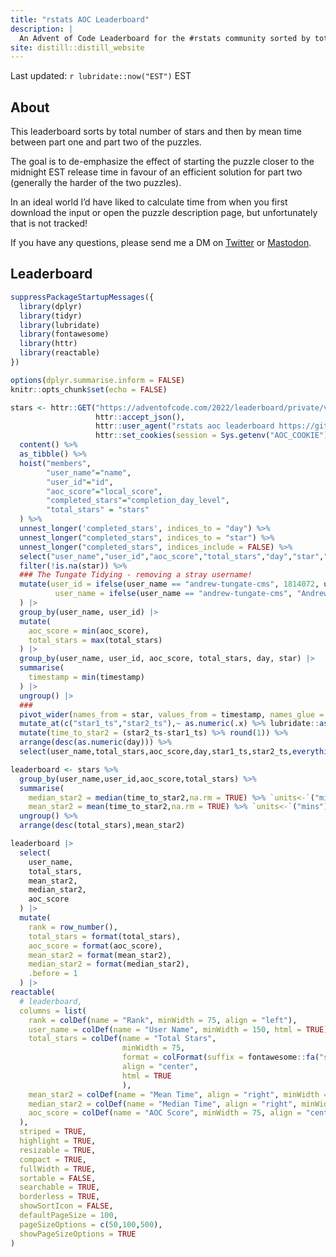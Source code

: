 ```yaml
---
title: "rstats AOC Leaderboard"
description: |
  An Advent of Code Leaderboard for the #rstats community sorted by total stars and average time to complete.
site: distill::distill_website
---
```


Last updated: `r lubridate::now("EST")` EST

## About

This leaderboard sorts by total number of stars and then by mean time between part one and part two of the puzzles. 

The goal is to de-emphasize the effect of starting the puzzle closer to the midnight EST release time in favour of an efficient solution for part two (generally the harder of the two puzzles).

In an ideal world I'd have liked to calculate time from when you first download the input or open the puzzle description page, but unfortunately that is not tracked!

If you have any questions, please send me a DM on [Twitter](https://twitter.com/_TanHo) or [Mastodon](https://fosstodon.org/@tanho).

## Leaderboard

```r
suppressPackageStartupMessages({
  library(dplyr)
  library(tidyr)
  library(lubridate)
  library(fontawesome)
  library(httr)
  library(reactable)
})

options(dplyr.summarise.inform = FALSE)
knitr::opts_chunk$set(echo = FALSE)
```

```r
stars <- httr::GET("https://adventofcode.com/2022/leaderboard/private/view/1032765.json",
                   httr::accept_json(),
                   httr::user_agent("rstats aoc leaderboard https://github.com/tanho63/aoc.leaderboard"),
                   httr::set_cookies(session = Sys.getenv("AOC_COOKIE"))) %>% 
  content() %>% 
  as_tibble() %>% 
  hoist("members",
        "user_name"="name",
        "user_id"="id",
        "aoc_score"="local_score",
        "completed_stars"="completion_day_level",
        "total_stars" = "stars"
  ) %>% 
  unnest_longer('completed_stars', indices_to = "day") %>% 
  unnest_longer("completed_stars", indices_to = "star") %>% 
  unnest_longer("completed_stars", indices_include = FALSE) %>% 
  select("user_name","user_id","aoc_score","total_stars","day","star","timestamp"="completed_stars") %>%
  filter(!is.na(star)) %>% 
  ### The Tungate Tidying - removing a stray username!
  mutate(user_id = ifelse(user_name == "andrew-tungate-cms", 1814072, user_id),
          user_name = ifelse(user_name == "andrew-tungate-cms", "Andrew Tungate", user_name)
  ) |>
  group_by(user_name, user_id) |> 
  mutate(
    aoc_score = min(aoc_score),
    total_stars = max(total_stars)
  ) |> 
  group_by(user_name, user_id, aoc_score, total_stars, day, star) |> 
  summarise(
    timestamp = min(timestamp)
  ) |> 
  ungroup() |> 
  ### 
  pivot_wider(names_from = star, values_from = timestamp, names_glue = "star{star}_ts") %>% 
  mutate_at(c("star1_ts","star2_ts"),~ as.numeric(.x) %>% lubridate::as_datetime(tz = "America/Toronto")) %>% 
  mutate(time_to_star2 = (star2_ts-star1_ts) %>% round(1)) %>% 
  arrange(desc(as.numeric(day))) %>% 
  select(user_name,total_stars,aoc_score,day,star1_ts,star2_ts,everything())

leaderboard <- stars %>% 
  group_by(user_name,user_id,aoc_score,total_stars) %>% 
  summarise(
    median_star2 = median(time_to_star2,na.rm = TRUE) %>% `units<-`("mins") %>%  round(1),
    mean_star2 = mean(time_to_star2,na.rm = TRUE) %>% `units<-`("mins") %>% round(1)) %>% 
  ungroup() %>% 
  arrange(desc(total_stars),mean_star2)
```
```r
leaderboard |> 
  select(
    user_name,
    total_stars,
    mean_star2,
    median_star2,
    aoc_score
  ) |> 
  mutate(
    rank = row_number(),
    total_stars = format(total_stars),
    aoc_score = format(aoc_score),
    mean_star2 = format(mean_star2),
    median_star2 = format(median_star2),
    .before = 1
  ) |> 
reactable(
  # leaderboard,
  columns = list(
    rank = colDef(name = "Rank", minWidth = 75, align = "left"),
    user_name = colDef(name = "User Name", minWidth = 150, html = TRUE),
    total_stars = colDef(name = "Total Stars",
                         minWidth = 75,
                         format = colFormat(suffix = fontawesome::fa("star", fill = "#FABC2A")),
                         align = "center",
                         html = TRUE
                         ),
    mean_star2 = colDef(name = "Mean Time", align = "right", minWidth = 75),
    median_star2 = colDef(name = "Median Time", align = "right", minWidth = 75),
    aoc_score = colDef(name = "AOC Score", minWidth = 75, align = "center")
  ),
  striped = TRUE,
  highlight = TRUE,
  resizable = TRUE,
  compact = TRUE,
  fullWidth = TRUE,
  sortable = FALSE,
  searchable = TRUE,
  borderless = TRUE,
  showSortIcon = FALSE,
  defaultPageSize = 100,
  pageSizeOptions = c(50,100,500),
  showPageSizeOptions = TRUE
)
```

